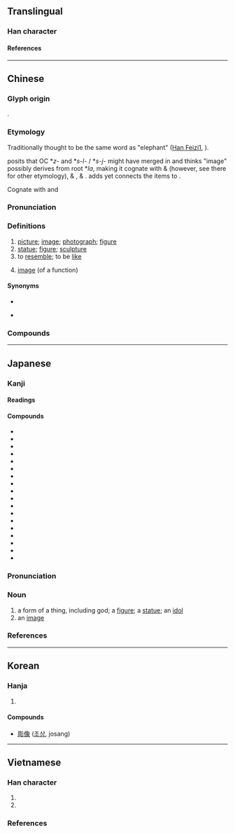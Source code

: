 {{also|象}}
{{character info}}
{{character info|0x2F80B}}
==Translingual==
{{stroke order|strokes=13}}

===Han character===
{{Han char|rn=9|rad=人|as=11|asj=12|sn=13|snj=14|four=27232|canj=ONAO|ids=⿰亻象}}

====References====
{{Han ref|kx=0116.080|dkj=01084|dj=0247.200|hdz=10213.030|uh=50CF}}
{{Han ref|uh=2F80B}}

----

==Chinese==
{{zh-forms|ss=𰁼|alt=}}

===Glyph origin===
{{Han etym}}
{{Han compound|亻|象|t1=man|t2=elephant; image|ls=psc|c1=s|c2=p}}.

===Etymology===
Traditionally thought to be the same word as {{och-l|象|tr=*s-jaŋʔ ~ ziɑŋ}} "elephant" ([[w:Han Feizi|Han Feizi]][https://ctext.org/hanfeizi/jie-lao#n2005], {{zh-ref|Karlgren, 1957}}).

{{zh-ref|Schuessler (2007)}} posits that OC *''z-'' and *''s-l-'' / *''s-j-'' might have merged in {{w|Zuo Zhuan}} and thinks {{och-l|像|tr=*s-jaŋʔ}} "image" possibly derives from {{der|zh|sit}} root *''la'', making it cognate with {{cog|bo|tr=lad-mo|t=imitation, to imitate, mimic}} & {{m|bo|ལྷ||gods, image of a deity}} (however, see there for other etymology), {{cog|lep|tr=klan|t=similar}} & {{m|lep|tr=klan-lă|t=imitation}}, {{cog|kac|tr=sum³¹-la³³|t=picture, image}} & {{m|kac|tr=num³¹-la³³|t=ghost}}. {{zh-ref|Geilich (1994)}} adds {{cog|bo|tr=ldem|t=statue, idol}} yet connects the {{w|Tibeto-Burman languages|Tibeto-Burman}} items to {{och-l|似|tr=*s-lə ~ s-jə}}.

Cognate with {{zh-l|佯|to feign}} and {{zh-l|樣|appearance}}

===Pronunciation===
{{zh-pron
|m=xiàng
|m-s=xiang4/qiang4
|c=zoeng6
|c-t=diang5
|g=qiong5
|h=pfs=chhiong/siong;gd=qiong4
|j=xion3
|mb=siōng
|md=chiông
|mn=xm,tp,kh,lk,sx,yl,km,mg,hc,tc:chhiūⁿ/qz,jj:chhiǔⁿ/zz,tn:chhiōⁿ/xm,tw:siōng/qz,jj:siǒng/zz,twvk:siāng
|mn_note=chhiūⁿ/chhiǔⁿ/chhiōⁿ - vernacular; siōng/siǒng/siāng - literary
|mn-t=siang6/ciên6/cion6/siên3/sion3
|mn-t_note=siang6 - literary; ciên6/cion6/siên3/sion3 - vernacular (ciên6/siên3 - Chaozhou)
|w=3xxian
|x=sian4/sian5/cian5
|mc=y
|oc=y
|cat=n,v
}}

===Definitions===
{{zh-hanzi}}

# [[picture]]; [[image]]; [[photograph]]; [[figure]]
# [[statue]]; [[figure]]; [[sculpture]]
# to [[resemble]]; to be [[like]]
# {{lb|zh|math}} [[image]] (of a function)

====Synonyms====
* {{s|photograph}}
{{zh-dial|照片}}
* {{sense|to be like}}
{{zh-syn-saurus|好像}}
{{zh-dial}}

===Compounds===
{{zh-der|像樣|像片|像片簿|像章|像素|像話|像銀|佛像|倒像|倒立像|假人像|偶像|動態影像|半身像|可想像|哪像|圖像|坐像|塑像|好像|富於想像|形像|影像|想像|成像|捉取圖像|攝像|改變形像|映像|標準像|毛塑像|活像|照像|獅身人面像|畫像|異像|相像|石像|磁共振成像|神像|立像|美國偶像|聖像|肖像|自由女神像|自由神像|自畫像|虛像|衛星圖像|裸像|遺像|銅像|錄像|鏡像|雕像|音像|頭像|顯像|像模像樣|後像|不像人樣|像生|像胎|像態|不像|像意|兒女像|不像意|不像樣|尊像|像心|像貌|像贊|想像力|四不像|像生兒|動畫影像|影像合成|亮像|影像處理|不像話|實像|人像|少像|像生花|像是|外像|印像紙|正後像|石膏像|畫像石|法像|畫像磚|生像|物像|水月鏡像|攝像機|數位影像|數位照像|正像|映像管|聖母像|繪像|解像力|難以想像|負後像|顯像液|龍門造像|金像獎|錄像機|鐵像|音像製品|顯像管|電視影像|造像記|繡像|造像|錄像片|錄像帶|負像|胸像|遙測影像|耍像兒|蠟像館|蠟像|立體影像|芻像|群像|原像}}

{{zh-cat|Beginning}}

----

==Japanese==
{{ja-kanji forms-IVS
|code=<!--2F80B-->
|svs=<!--0-->
|vs1=03
|col-vs1=hdmj
|pic-kyu=U2f80b.svg
|ref={{R:ja:KDJ|199|149}}
}}

===Kanji===
{{ja-kanji|grade=5|kyu=<!--&#x2F80B;-->|rs=人12}}

====Readings====
{{ja-readings
|goon=ぞう<ざう
|kanon=しょう<しやう
|kun=かた-, かたち-, かたど-る, に-る
|nanori=かた, すえ, のり, み
}}

====Compounds====
{{top3}}
* {{ja-r|映像|えいぞう}}
* {{ja-r|画像|がぞう}}
* {{ja-r|解像度|かいぞうど}}
* {{ja-r|鏡像|きょうぞう}}
* {{ja-r|偶像|ぐうぞう}}
* {{ja-r|現像|げんぞう}}
* {{ja-r|原像|げんぞう}}
* {{ja-r|写像|しゃぞう}}
* {{ja-r|肖像|しょうぞう}}
* {{ja-r|心像|しんぞう}}
* {{ja-r|神像|しんぞう}}
* {{ja-r|聖像|せいぞう}}
* {{ja-r|塑像|そぞう}}
* {{ja-r|対像|たいぞう}}
* {{ja-r|彫像|ちょうぞう}}
* {{ja-r|銅像|どうぞう}}
* {{ja-r|仏像|ぶつぞう}}
* {{ja-r|木像|もくぞう}}
{{bottom}}

===Pronunciation===
{{ja-pron|ぞう|y=goon|acc=1|acc_ref=SMK7,DJR}}

===Noun===
{{ja-noun|ぞう|hhira=ざう}}

# a form of a thing, including god; a [[figure]]; a [[statue]]; an [[idol]]
# an [[image]]

===References===
<references/>

----

==Korean==

===Hanja===
{{ko-hanja|형상|상}}

# {{rfdef|ko|sort=人12}}

====Compounds====
* [[彫像]] ([[조상]], josang)

----

==Vietnamese==
{{vi-hantutab}}

===Han character===
{{vi-readings|rs=人12
|hanviet=[[tượng]]-tdcntd, [[tương]]-tdcntd
|phienthiet=
|nom=[[tượng]]-tdcntd
}}

# {{han tu form of|tương|to [[resemble]]; to be [[like]]}}
# {{han tu form of|tượng|a [[figure]]; a [[statue]]; an [[idol]]; an [[image]]}}

===References===
<references/>